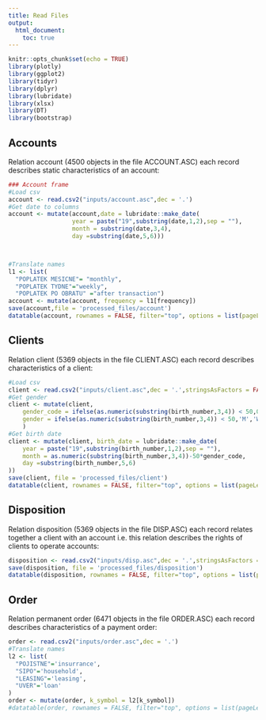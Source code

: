 ```yaml
---
title: Read Files
output:
  html_document:
    toc: true
---
```


```r
knitr::opts_chunk$set(echo = TRUE)
library(plotly)
library(ggplot2)
library(tidyr)
library(dplyr)
library(lubridate)
library(xlsx)
library(DT)
library(bootstrap)
```

## Accounts

Relation account (4500 objects in the file ACCOUNT.ASC) each record describes static characteristics of an account:

```r
### Account frame
#Load csv
account <- read.csv2("inputs/account.asc",dec = '.')  
#Get date to columns
account <- mutate(account,date = lubridate::make_date(
                  year = paste("19",substring(date,1,2),sep = ""),
                  month = substring(date,3,4),
                  day =substring(date,5,6)))



#Translate names
l1 <- list(
  "POPLATEK MESICNE"= "monthly",
  "POPLATEK TYDNE"="weekly",
  "POPLATEK PO OBRATU" ="after transaction")
account <- mutate(account, frequency = l1[frequency])
save(account,file = 'processed_files/account')
datatable(account, rownames = FALSE, filter="top", options = list(pageLength = 5, scrollX=T) )
```

## Clients

Relation client (5369 objects in the file CLIENT.ASC) each record describes characteristics of a client:

```r
#Load csv
client <- read.csv2("inputs/client.asc",dec = '.',stringsAsFactors = FALSE)  
#Get gender
client <- mutate(client, 
    gender_code = ifelse(as.numeric(substring(birth_number,3,4)) < 50,0,1),
    gender = ifelse(as.numeric(substring(birth_number,3,4)) < 50,'M','W')
    )
#Get birth date
client <- mutate(client, birth_date = lubridate::make_date(
    year = paste("19",substring(birth_number,1,2),sep = ""),
    month = as.numeric(substring(birth_number,3,4))-50*gender_code,
    day =substring(birth_number,5,6)  
))
save(client, file = 'processed_files/client')
datatable(client, rownames = FALSE, filter="top", options = list(pageLength = 5, scrollX=T) )
```

## Disposition

Relation disposition (5369 objects in the file DISP.ASC) each record relates together a client with an account i.e. this relation describes the rights of clients to operate accounts:

```r
disposition <- read.csv2("inputs/disp.asc",dec = '.',stringsAsFactors = FALSE)
save(disposition, file = 'processed_files/disposition')
datatable(disposition, rownames = FALSE, filter="top", options = list(pageLength = 5, scrollX=T) )
```

## Order

Relation permanent order (6471 objects in the file ORDER.ASC) each record describes characteristics of a payment order:

```r
order <- read.csv2("inputs/order.asc",dec = '.')  
#Translate names
l2 <- list(
  "POJISTNE"='insurrance',
  "SIPO"='household',
  "LEASING"='leasing',
  "UVER"='loan'
)
order <- mutate(order, k_symbol = l2[k_symbol])
#datatable(order, rownames = FALSE, filter="top", options = list(pageLength = 5, scrollX=T))
```



```r

```

```r

```


